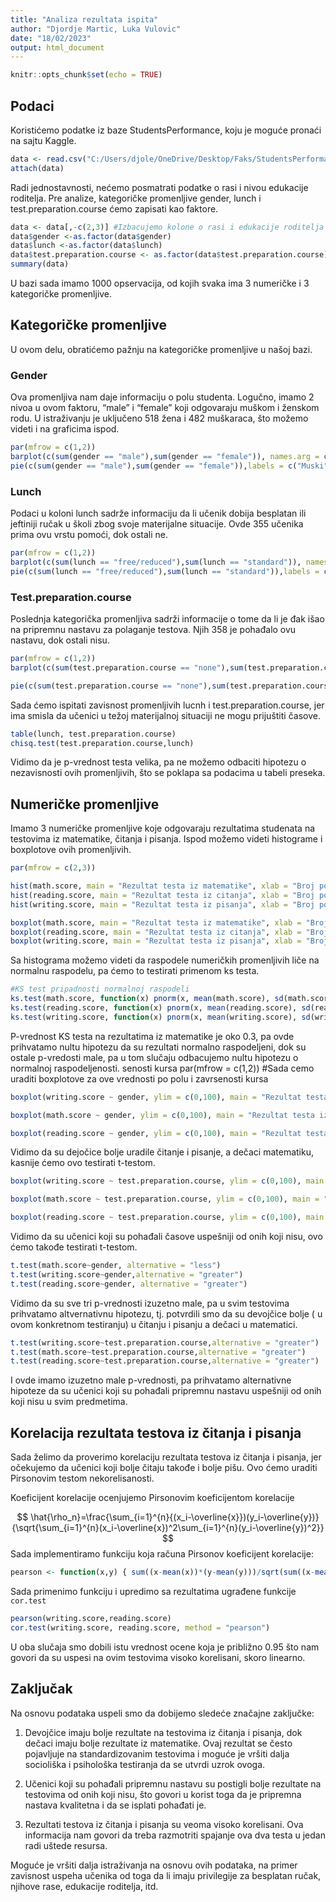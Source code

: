 ```yaml
---
title: "Analiza rezultata ispita"
author: "Djordje Martic, Luka Vulovic"
date: "18/02/2023"
output: html_document
---
```


```r
knitr::opts_chunk$set(echo = TRUE)
```
## Podaci

Koristićemo podatke iz baze StudentsPerformance, koju je moguće pronaći na sajtu Kaggle.
```r
data <- read.csv("C:/Users/djole/OneDrive/Desktop/Faks/StudentsPerformance.csv")
attach(data)
```

Radi jednostavnosti, nećemo posmatrati podatke o rasi i nivou edukacije roditelja. Pre analize, kategoričke promenljive gender, lunch i test.preparation.course ćemo zapisati kao faktore.

```r
data <- data[,-c(2,3)] #Izbacujemo kolone o rasi i edukacije roditelja zbog jednostavnosti
data$gender <-as.factor(data$gender)
data$lunch <-as.factor(data$lunch)
data$test.preparation.course <- as.factor(data$test.preparation.course)
summary(data)
```

U bazi sada imamo 1000 opservacija, od kojih svaka ima 3 numeričke i 3 kategoričke promenljive.

## Kategoričke promenljive
U ovom delu, obratićemo pažnju na kategoričke promenljive u našoj bazi.

### Gender
Ova promenljiva nam daje informaciju o polu studenta. Logučno, imamo 2 nivoa u ovom faktoru, "male" i "female" koji odgovaraju muškom i ženskom rodu. U istraživanju je uključeno 518 žena i 482 muškaraca, što možemo videti i na graficima ispod.

```r
par(mfrow = c(1,2))
barplot(c(sum(gender == "male"),sum(gender == "female")), names.arg = c("Muski","Zenski"),col = c("blue","red"), main = "Pol" )
pie(c(sum(gender == "male"),sum(gender == "female")),labels = c("Muski","Zenski"),main = "Pol", col = c("blue","red"))
```

### Lunch
Podaci u koloni lunch sadrže informaciju da li učenik dobija besplatan ili jeftiniji ručak u školi zbog svoje materijalne situacije. Ovde 355 učenika prima ovu vrstu pomoći, dok ostali ne.

```r
par(mfrow = c(1,2))
barplot(c(sum(lunch == "free/reduced"),sum(lunch == "standard")), names.arg = c("Ima","Nema"),col = c("green","red"), main = "Besplatan/snizen rucak" )
pie(c(sum(lunch == "free/reduced"),sum(lunch == "standard")),labels = c("Ima","Nema"),main = "Besplatan/snizen rucak", col = c("green","red"))
```

### Test.preparation.course
Poslednja kategorička promenljiva sadrži informacije o tome da li je đak išao na pripremnu nastavu za polaganje testova. Njih 358 je pohađalo ovu nastavu, dok ostali nisu.

```r
par(mfrow = c(1,2))
barplot(c(sum(test.preparation.course == "none"),sum(test.preparation.course == "completed")), names.arg = c("Nije pohadjao", "Jeste pohadjao"), main = "Pripremna nastava", col = c("red","green"))

pie(c(sum(test.preparation.course == "none"),sum(test.preparation.course == "completed")),labels =  c("Nije pohadjao", "Jeste pohadjao"), main = "Pripremna nastava", col = c("red","green"))

```

Sada ćemo ispitati zavisnost promenljivih lucnh i test.preparation.course, jer ima smisla da učenici u težoj materijalnoj situaciji ne mogu prijuštiti časove.

```r
table(lunch, test.preparation.course) 
chisq.test(test.preparation.course,lunch)
```

Vidimo da je p-vrednost testa velika, pa ne možemo odbaciti hipotezu o nezavisnosti ovih promenljivih, što se poklapa sa podacima u tabeli preseka.

## Numeričke promenljive

Imamo 3 numeričke promenljive koje odgovaraju rezultatima studenata na testovima iz matematike, čitanja i pisanja. Ispod možemo videti histograme i boxplotove ovih promenljivih.
```r
par(mfrow = c(2,3))

hist(math.score, main = "Rezultat testa iz matematike", xlab = "Broj poena", ylab = "Ucestalost", col = "yellow")
hist(reading.score, main = "Rezultat testa iz citanja", xlab = "Broj poena", ylab = "Ucestalost", col = "orange")
hist(writing.score, main = "Rezultat testa iz pisanja", xlab = "Broj poena", ylab = "Ucestalost", col = "purple")

boxplot(math.score, main = "Rezultat testa iz matematike", xlab = "Broj poena", ylab = "Ucestalost")
boxplot(reading.score, main = "Rezultat testa iz citanja", xlab = "Broj poena", ylab = "Ucestalost")
boxplot(writing.score, main = "Rezultat testa iz pisanja", xlab = "Broj poena", ylab = "Ucestalost")
```

Sa histograma možemo videti da raspodele numeričkih promenljivih liče na normalnu raspodelu, pa ćemo to testirati primenom ks testa.

```r
#KS test pripadnosti normalnoj raspodeli
ks.test(math.score, function(x) pnorm(x, mean(math.score), sd(math.score)))
ks.test(reading.score, function(x) pnorm(x, mean(reading.score), sd(reading.score)))
ks.test(writing.score, function(x) pnorm(x, mean(writing.score), sd(writing.score))) 
```
P-vrednost KS testa na rezultatima iz matematike je oko 0.3, pa ovde prihvatamo nultu hipotezu da su rezultati normalno raspodeljeni, dok su ostale p-vredosti male, pa u tom slučaju odbacujemo nultu hipotezu o normalnoj raspodeljenosti.
senosti kursa
par(mfrow = c(1,2))
#Sada cemo uraditi boxplotove za ove vrednosti po polu i zavrsenosti kursa
```r
boxplot(writing.score ~ gender, ylim = c(0,100), main = "Rezultat testa iz pisanja u zavisnosti od pola", ylab = "Broj proena", xlab = "Pol", col = c("pink", "blue"))

boxplot(math.score ~ gender, ylim = c(0,100), main = "Rezultat testa iz matematike u zavisnosti od pola", ylab = "Broj proena", xlab = "Pol", col = c("pink", "blue"))

boxplot(reading.score ~ gender, ylim = c(0,100), main = "Rezultat testa iz citanja u zavisnosti od pola", ylab = "Broj proena", xlab = "Pol", col = c("pink", "blue"))
```

Vidimo da su dejočice bolje uradile čitanje i pisanje, a dečaci matematiku, kasnije ćemo ovo testirati t-testom.

```r
boxplot(writing.score ~ test.preparation.course, ylim = c(0,100), main = "Rezultat testa iz pisanja u zavisnosti od pohadjanja casova", ylab = "Broj proena", xlab = "Pol", col = c("green", "red"))

boxplot(math.score ~ test.preparation.course, ylim = c(0,100), main = "Rezultat testa iz matematike u zavisnosti od pohadjanja casova", ylab = "Broj proena", xlab = "Pol", col = c("green", "red"))

boxplot(reading.score ~ test.preparation.course, ylim = c(0,100), main = "Rezultat testa iz citanja u zavisnosti od pohadjanja casova", ylab = "Broj proena", xlab = "Pol", col = c("green", "red"))
```

Vidimo da su učenici koji su pohađali časove uspešniji od onih koji nisu, ovo ćemo takođe testirati t-testom.

```r
t.test(math.score~gender, alternative = "less")
t.test(writing.score~gender,alternative = "greater")
t.test(reading.score~gender, alternative = "greater")
```

Vidimo da su sve tri p-vrednosti izuzetno male, pa u svim testovima prihvatamo altvernativnu hipotezu, tj. potvrdili smo da su devojčice bolje ( u ovom konkretnom testiranju) u čitanju i pisanju a dečaci u matematici.

```r
t.test(writing.score~test.preparation.course,alternative = "greater")
t.test(math.score~test.preparation.course,alternative = "greater")
t.test(reading.score~test.preparation.course,alternative = "greater")
```

I ovde imamo izuzetno male p-vrednosti, pa prihvatamo alternativne hipoteze da su učenici koji su pohađali pripremnu nastavu uspešniji od onih koji nisu u svim predmetima.

## Korelacija rezultata testova iz čitanja i pisanja

Sada želimo da proverimo korelaciju rezultata testova iz čitanja i pisanja, jer očekujemo da učenici koji bolje čitaju takođe i bolje pišu. Ovo ćemo uraditi Pirsonovim testom nekorelisanosti.

Koeficijent korelacije ocenjujemo Pirsonovim koeficijentom korelacije 

$$
\hat{\rho_n}=\frac{\sum_{i=1}^{n}{(x_i-\overline{x}})(y_i-\overline{y})}{\sqrt{\sum_{i=1}^{n}(x_i-\overline{x})^2\sum_{i=1}^{n}(y_i-\overline{y})^2}}
$$
Sada implementiramo funkciju koja računa Pirsonov koeficijent korelacije:

```r
pearson <- function(x,y) { sum((x-mean(x))*(y-mean(y)))/sqrt(sum((x-mean(x))^2)*sum((y-mean(y))^2)) }
```

Sada primenimo funkciju i upredimo sa rezultatima ugrađene funkcije `cor.test`

```r
pearson(writing.score,reading.score)
cor.test(writing.score, reading.score, method = "pearson")
```
U oba slučaja smo dobili istu vrednost ocene koja je približno 0.95 što nam govori da su uspesi na ovim testovima visoko korelisani, skoro linearno.

## Zaključak

Na osnovu podataka uspeli smo da dobijemo sledeće značajne zaključke:

1. Devojčice imaju bolje rezultate na testovima iz čitanja i pisanja, dok dečaci imaju bolje rezultate iz matematike. Ovaj rezultat se često pojavljuje na standardizovanim testovima i moguće je vršiti dalja socioliška i psihološka testiranja da se utvrdi uzrok ovoga.
2. Učenici koji su pohađali pripremnu nastavu su postigli bolje rezultate na testovima od onih koji nisu, što govori u korist toga da je pripremna nastava kvalitetna i da se isplati pohađati je.

3. Rezultati testova iz čitanja i pisanja su veoma visoko korelisani. Ova informacija nam govori da treba razmotriti spajanje ova dva testa u jedan radi uštede resursa.

Moguće je vršiti dalja istraživanja na osnovu ovih podataka, na primer zavisnost uspeha učenika od toga da li imaju privilegije za besplatan ručak, njihove rase, edukacije roditelja, itd.